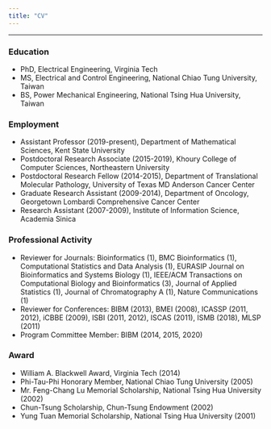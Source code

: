 ```yaml
---
title: "CV"
---
```


---

### Education

* PhD, Electrical Engineering, Virginia Tech
* MS, Electrical and Control Engineering, National Chiao Tung University, Taiwan
* BS, Power Mechanical Engineering, National Tsing Hua University, Taiwan

### Employment

* Assistant Professor (2019-present), Department of Mathematical Sciences, Kent State University
* Postdoctoral Research Associate (2015-2019), Khoury College of Computer Sciences, Northeastern University
* Postdoctoral Research Fellow (2014-2015), Department of Translational Molecular Pathology, University of Texas MD Anderson Cancer Center
* Graduate Research Assistant (2009-2014), Department of Oncology, Georgetown Lombardi Comprehensive Cancer Center
* Research Assistant (2007-2009), Institute of Information Science, Academia Sinica

### Professional Activity

* Reviewer for Journals: Bioinformatics (1), BMC Bioinformatics (1), Computational Statistics and Data Analysis (1), EURASIP Journal on Bioinformatics and Systems Biology (1), IEEE/ACM Transactions on Computational Biology and Bioinformatics (3), Journal of Applied Statistics (1), Journal of Chromatography A (1), Nature Communications (1)
* Reviewer for Conferences: BIBM (2013), BMEI (2008), ICASSP (2011, 2012), iCBBE (2009), ISBI (2011, 2012), ISCAS (2011), ISMB (2018), MLSP (2011)
* Program Committee Member: BIBM (2014, 2015, 2020)

### Award

* William A. Blackwell Award, Virginia Tech (2014)
* Phi-Tau-Phi Honorary Member, National Chiao Tung University (2005)
* Mr. Feng-Chang Lu Memorial Scholarship, National Tsing Hua University (2002)
* Chun-Tsung Scholarship, Chun-Tsung Endowment (2002)
* Yung Tuan Memorial Scholarship, National Tsing Hua University (2001) 
